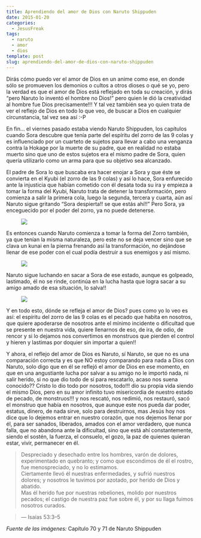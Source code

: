 ```yaml
---
title: Aprendiendo del amor de Dios con Naruto Shippuden
date: 2015-01-20
categories:
  - JesusFreak
tags:
  - naruto
  - amor
  - dios
template: post
slug: aprendiendo-del-amor-de-dios-con-naruto-shippuden
---
```


Dirás cómo puedo ver el amor de Dios en un anime como ese, en donde sólo se promueven los demonios o cultos a otros dioses o qué se yo, pero la verdad es que el amor de Dios está reflejado en toda su creación, y dirás “pero Naruto lo inventó el hombre no Dios!” pero quien le dió la creatividad al hombre fue Dios precisamente!!! Y tal vez también sea yo quien trata de ver el reflejo de Dios en todo lo que veo, de buscar a Dios en cualquier circunstancia, tal vez sea así :-P

En fin… el viernes pasado estaba viendo Naruto Shippuden, los capítulos cuando Sora descubre que tenía parte del espíritu del zorro de las 9 colas y es influenciado por un cuarteto de sujetos para llevar a cabo una venganza contra la Hokage por la muerte de su padre, que en realidad no estaba muerto sino que uno de estos sujetos era el mismo padre de Sora, quien quería utilizarlo como un arma para que su objetivo sea alcanzado.

El padre de Sora lo que buscaba era hacer enojar a Sora y que éste se convierta en el Kyubi (el zorro de las 9 colas) y así lo hace, Sora enfurecido ante la injusticia que habían cometido con él desata toda su ira y empieza a tomar la forma del Kyubi, Naruto trata de detener la transformación, pero comienza a salir la primera cola, luego la segunda, tercera y cuarta, aún así Naruto sigue gritando “Sora despierta!! se que estás ahí!!” Pero Sora, ya enceguecido por el poder del zorro, ya no puede detenerse.

<figure>

<div style="max-width: 700px; max-height: 394px;">

![](https://cdn-images-1.medium.com/max/800/0*1niPEzlP2A5NbK6H.png)

</div>

</figure>

Es entonces cuando Naruto comienza a tomar la forma del Zorro también, ya que tenían la misma naturaleza, pero este no se deja vencer sino que se clava un kunai en la pierna frenando así la transformación, no dejándose llenar de ese poder con el cual podía destruir a sus enemigos y así mismo.

<figure>

<div style="max-width: 700px; max-height: 394px;">

![](https://cdn-images-1.medium.com/max/800/0*xy7vdHSqeU7ySvY8.png)

</div>

</figure>

Naruto sigue luchando en sacar a Sora de ese estado, aunque es golpeado, lastimado, él no se rinde, continúa en la lucha hasta que logra sacar a su amigo amado de esa situación, lo salva!!

<figure>

<div style="max-width: 700px; max-height: 525px;">

![](https://cdn-images-1.medium.com/max/800/0*EoXLRsx71EXotzNi.jpg)

</div>

</figure>

Y en todo esto, dónde se refleja el amor de Dios? pues como yo lo veo es así: el espíritu del zorro de las 9 colas es el pecado que habita en nosotros, que quiere apoderarse de nosotros ante el mínimo incidente o dificultad que se presente en nuestra vida, quiere llenarnos de eso, de ira, de odio, de rencor y si lo dejamos nos convertimos en monstruos que pierden el control y hieren y lastimas por doquier sin importar a quien!!

Y ahora, el reflejo del amor de Dios es Naruto, sí Naruto, se que no es una comparación correcta y es que NO estoy comparando para nada a Dios con Naruto, solo digo que en él se reflejó el amor de Dios en ese momento, en que en una angustiante lucha por salvar a su amigo no le importó nada, ni salir herido, si no que dio todo de sí para rescatarlo, acaso nos suena conocido?? Cristo lo dio todo por nosotros, todo!!! dio su propia vida siendo el mismo Dios, pero en su amor infinito tuvo misericordia de nuestro estado de pecado, de monstruos!!! y nos rescató, nos redimió, nos restauró, sacó el monstruo que había en nosotros, que aunque este nos pueda dar poder, estatus, dinero, de nada sirve, solo para destruirnos, mas Jesús hoy nos dice que lo dejemos entrar en nuestro corazón, que nos dejemos llenar por él, para ser sanados, liberados, amados con el amor verdadero, que nunca falla, que no abandona ante la dificultad, sino que está ahí constantemente, siendo el sostén, la fuerza, el consuelo, el gozo, la paz de quienes quieran estar, vivir, permanecer en él.

> Despreciado y desechado entre los hombres, varón de dolores, experimentado en quebranto; y como que escondimos de él el rostro, fue menospreciado, y no lo estimamos.  
> Ciertamente llevó él nuestras enfermedades, y sufrió nuestros dolores; y nosotros le tuvimos por azotado, por herido de Dios y abatido.  
> Mas él herido fue por nuestras rebeliones, molido por nuestros pecados; el castigo de nuestra paz fue sobre él, y por su llaga fuimos nosotros curados.

> — Isaías 53:3–5

_Fuente de las imágenes:_ Capítulo 70 y 71 de Naruto Shippuden
